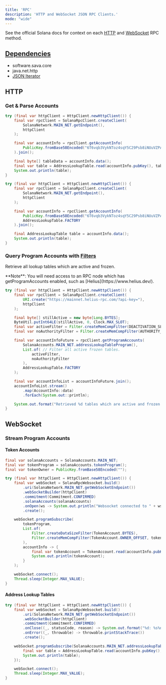 ```yaml
---
title: 'RPC'
description: 'HTTP and WebSocket JSON RPC Clients.'
mode: "wide"
---
```


See the official Solana docs for context on each [HTTP](https://solana.com/docs/rpc/http)
and [WebSocket](https://solana.com/docs/rpc/websocket) RPC method.

<Card title="GitHub Repository" icon="github" horizontal={true} href="https://github.com/sava-software/sava"/>

## [Dependencies](https://github.com/sava-software/sava/blob/main/rpc/src/main/java/module-info.java)
  - software.sava.core
  - java.net.http
  - [JSON Iterator](https://github.com/comodal/json-iterator?tab=readme-ov-file#json-iterator)

## HTTP

### Get & Parse Accounts

```java
try (final var httpClient = HttpClient.newHttpClient()) {
    final var rpcClient = SolanaRpcClient.createClient(
        SolanaNetwork.MAIN_NET.getEndpoint(),
        httpClient
    );

    final var accountInfo = rpcClient.getAccountInfo(
        PublicKey.fromBase58Encoded("6T6vqb3VykNToz4sqY5C29Psb8iNUuVZPAqJXbAgorVF"),
    ).join();

    final byte[] tableData = accountInfo.data();
    final var table = AddressLookupTable.read(accountInfo.pubKey(), tableData);
    System.out.println(table);
}
```

```java
try (final var httpClient = HttpClient.newHttpClient()) {
    final var rpcClient = SolanaRpcClient.createClient(
        SolanaNetwork.MAIN_NET.getEndpoint(),
        httpClient
    );

    final var accountInfo = rpcClient.getAccountInfo(
        PublicKey.fromBase58Encoded("6T6vqb3VykNToz4sqY5C29Psb8iNUuVZPAqJXbAgorVF"),
        AddressLookupTable.FACTORY
    ).join();

    final AddressLookupTable table = accountInfo.data();
    System.out.println(table);
}
```

### Query Program Accounts with [Filters](https://solana.com/docs/rpc#filter-criteria)

Retrieve all lookup tables which are active and frozen.

<Info>
  **Note**: You will need access to an RPC node which has getProgramAccounts enabled, such as [Helius](https://www.helius.dev/).
</Info>

```java
try (final var httpClient = HttpClient.newHttpClient()) {
    final var rpcClient = SolanaRpcClient.createClient(
        URI.create("https://mainnet.helius-rpc.com/?api-key="),
        httpClient
    );

    final byte[] stillActive = new byte[Long.BYTES];
    ByteUtil.putInt64LE(stillActive, 0, Clock.MAX_SLOT);
    final var activeFilter = Filter.createMemCompFilter(DEACTIVATION_SLOT_OFFSET, stillActive);
    final var noAuthorityFilter = Filter.createMemCompFilter(AUTHORITY_OPTION_OFFSET, new byte[]{0});

    final var accountInfoFuture = rpcClient.getProgramAccounts(
        SolanaAccounts.MAIN_NET.addressLookupTableProgram(),
        List.of( // Filter all active frozen tables.
            activeFilter,
            noAuthorityFilter
        ),
        AddressLookupTable.FACTORY
    );

    final var accountInfoList = accountInfoFuture.join();
    accountInfoList.stream()
        .map(AccountInfo::data)
        .forEach(System.out::println);

    System.out.format("Retrieved %d tables which are active and frozen.%n", accountInfoList.size());
}
```

## WebSocket

### Stream Program Accounts

#### Token Accounts

```java
final var solanaAccounts = SolanaAccounts.MAIN_NET;
final var tokenProgram = solanaAccounts.tokenProgram();
final var tokenOwner = PublicKey.fromBase58Encoded("");

try (final var httpClient = HttpClient.newHttpClient()) {
    final var webSocket = SolanaRpcWebsocket.build()
        .uri(SolanaNetwork.MAIN_NET.getWebSocketEndpoint())
        .webSocketBuilder(httpClient)
        .commitment(Commitment.CONFIRMED)
        .solanaAccounts(solanaAccounts)
        .onOpen(ws -> System.out.println("Websocket connected to " + ws.endpoint()))
        .create();

    webSocket.programSubscribe(
        tokenProgram,
        List.of(
            Filter.createDataSizeFilter(TokenAccount.BYTES),
            Filter.createMemCompFilter(TokenAccount.OWNER_OFFSET, tokenOwner)
        ),
        accountInfo -> {
            final var tokenAccount = TokenAccount.read(accountInfo.pubKey(), accountInfo.data());
            System.out.println(tokenAccount);
        }
    );

    webSocket.connect();
    Thread.sleep(Integer.MAX_VALUE);
}
```

#### Address Lookup Tables

```java
try (final var httpClient = HttpClient.newHttpClient()) {
    final var webSocket = SolanaRpcWebsocket.build()
        .uri(SolanaNetwork.MAIN_NET.getWebSocketEndpoint())
        .webSocketBuilder(httpClient)
        .commitment(Commitment.CONFIRMED)
        .onClose((_, statusCode, reason) -> System.out.format("%d: %s%n", statusCode, reason))
        .onError((_, throwable) -> throwable.printStackTrace())
        .create();

    webSocket.programSubscribe(SolanaAccounts.MAIN_NET.addressLookupTableProgram(), accountInfo -> {
        final var table = AddressLookupTable.read(accountInfo.pubKey(), accountInfo.data());
        System.out.println(table);
    });

    webSocket.connect();
    Thread.sleep(Integer.MAX_VALUE);
}
```
